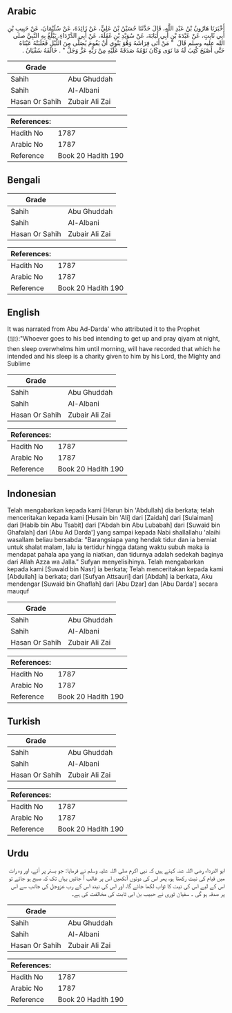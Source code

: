 ## Arabic


<div dir="rtl" lang="ar" style={{fontSize:'larger',backgroundColor:'#f8f9fa',padding:20}}>
أَخْبَرَنَا هَارُونُ بْنُ عَبْدِ اللَّهِ، قَالَ حَدَّثَنَا حُسَيْنُ بْنُ عَلِيٍّ، عَنْ زَائِدَةَ، عَنْ سُلَيْمَانَ، عَنْ حَبِيبِ بْنِ أَبِي ثَابِتٍ، عَنْ عَبْدَةَ بْنِ أَبِي لُبَابَةَ، عَنْ سُوَيْدِ بْنِ غَفَلَةَ، عَنْ أَبِي الدَّرْدَاءِ، يَبْلُغُ بِهِ النَّبِيَّ صلى الله عليه وسلم قَالَ ‏ "‏ مَنْ أَتَى فِرَاشَهُ وَهُوَ يَنْوِي أَنْ يَقُومَ يُصَلِّي مِنَ اللَّيْلِ فَغَلَبَتْهُ عَيْنَاهُ حَتَّى أَصْبَحَ كُتِبَ لَهُ مَا نَوَى وَكَانَ نَوْمُهُ صَدَقَةً عَلَيْهِ مِنْ رَبِّهِ عَزَّ وَجَلَّ ‏"‏ ‏.‏ خَالَفَهُ سُفْيَانُ ‏.‏
</div>
<div style={{backgroundColor:'#f8f9fa',padding:20, marginBottom: 10}}><table> <thead> <tr> <th>Grade</th> <th></th> </tr> </thead> <tbody> <tr><td>Sahih</td><td>Abu Ghuddah</td></tr><tr><td>Sahih</td><td>Al-Albani</td></tr><tr><td>Hasan Or Sahih</td><td>Zubair Ali Zai</td></tr></tbody></table><table> <thead> <tr> <th>References:</th> <th></th> </tr> </thead> <tbody><tr><td>Hadith No</td><td>1787</td></tr><tr><td>Arabic No</td><td>1787</td></tr><tr><td>Reference</td><td>Book 20 Hadith 190</td></tr></tbody></table></div>

## Bengali


<div dir="ltr" lang="bn" style={{fontSize:'larger',backgroundColor:'#f8f9fa',padding:20}}>

</div>
<div style={{backgroundColor:'#f8f9fa',padding:20, marginBottom: 10}}><table> <thead> <tr> <th>Grade</th> <th></th> </tr> </thead> <tbody> <tr><td>Sahih</td><td>Abu Ghuddah</td></tr><tr><td>Sahih</td><td>Al-Albani</td></tr><tr><td>Hasan Or Sahih</td><td>Zubair Ali Zai</td></tr></tbody></table><table> <thead> <tr> <th>References:</th> <th></th> </tr> </thead> <tbody><tr><td>Hadith No</td><td>1787</td></tr><tr><td>Arabic No</td><td>1787</td></tr><tr><td>Reference</td><td>Book 20 Hadith 190</td></tr></tbody></table></div>

## English


<div dir="ltr" lang="en" style={{fontSize:'larger',backgroundColor:'#f8f9fa',padding:20}}>
It was narrated from Abu Ad-Darda' who attributed it to the Prophet (ﷺ):"Whoever goes to his bed intending to get up and pray qiyam at night, then sleep overwhelms him until morning, will have recorded that which he intended and his sleep is a charity given to him by his Lord, the Mighty and Sublime
</div>
<div style={{backgroundColor:'#f8f9fa',padding:20, marginBottom: 10}}><table> <thead> <tr> <th>Grade</th> <th></th> </tr> </thead> <tbody> <tr><td>Sahih</td><td>Abu Ghuddah</td></tr><tr><td>Sahih</td><td>Al-Albani</td></tr><tr><td>Hasan Or Sahih</td><td>Zubair Ali Zai</td></tr></tbody></table><table> <thead> <tr> <th>References:</th> <th></th> </tr> </thead> <tbody><tr><td>Hadith No</td><td>1787</td></tr><tr><td>Arabic No</td><td>1787</td></tr><tr><td>Reference</td><td>Book 20 Hadith 190</td></tr></tbody></table></div>

## Indonesian


<div dir="ltr" lang="id" style={{fontSize:'larger',backgroundColor:'#f8f9fa',padding:20}}>
Telah mengabarkan kepada kami [Harun bin 'Abdullah] dia berkata; telah menceritakan kepada kami [Husain bin 'Ali] dari [Zaidah] dari [Sulaiman] dari [Habib bin Abu Tsabit] dari ['Abdah bin Abu Lubabah] dari [Suwaid bin Ghafalah] dari [Abu Ad Darda'] yang sampai kepada Nabi shallallahu 'alaihi wasallam beliau bersabda: "Barangsiapa yang hendak tidur dan ia berniat untuk shalat malam, lalu ia tertidur hingga datang waktu subuh maka ia mendapat pahala apa yang ia niatkan, dan tidurnya adalah sedekah baginya dari Allah Azza wa Jalla." Sufyan menyelisihinya. Telah mengabarkan kepada kami [Suwaid bin Nasr] ia berkata; Telah menceritakan kepada kami [Abdullah] ia berkata; dari [Sufyan Attsauri] dari [Abdah] ia berkata, Aku mendengar [Suwaid bin Ghaflah] dari [Abu Dzar] dan [Abu Darda'] secara mauquf
</div>
<div style={{backgroundColor:'#f8f9fa',padding:20, marginBottom: 10}}><table> <thead> <tr> <th>Grade</th> <th></th> </tr> </thead> <tbody> <tr><td>Sahih</td><td>Abu Ghuddah</td></tr><tr><td>Sahih</td><td>Al-Albani</td></tr><tr><td>Hasan Or Sahih</td><td>Zubair Ali Zai</td></tr></tbody></table><table> <thead> <tr> <th>References:</th> <th></th> </tr> </thead> <tbody><tr><td>Hadith No</td><td>1787</td></tr><tr><td>Arabic No</td><td>1787</td></tr><tr><td>Reference</td><td>Book 20 Hadith 190</td></tr></tbody></table></div>

## Turkish


<div dir="ltr" lang="tr" style={{fontSize:'larger',backgroundColor:'#f8f9fa',padding:20}}>

</div>
<div style={{backgroundColor:'#f8f9fa',padding:20, marginBottom: 10}}><table> <thead> <tr> <th>Grade</th> <th></th> </tr> </thead> <tbody> <tr><td>Sahih</td><td>Abu Ghuddah</td></tr><tr><td>Sahih</td><td>Al-Albani</td></tr><tr><td>Hasan Or Sahih</td><td>Zubair Ali Zai</td></tr></tbody></table><table> <thead> <tr> <th>References:</th> <th></th> </tr> </thead> <tbody><tr><td>Hadith No</td><td>1787</td></tr><tr><td>Arabic No</td><td>1787</td></tr><tr><td>Reference</td><td>Book 20 Hadith 190</td></tr></tbody></table></div>

## Urdu


<div dir="rtl" lang="ur" style={{fontSize:'larger',backgroundColor:'#f8f9fa',padding:20}}>
ابو الدرداء رضی اللہ عنہ کہتے ہیں کہ نبی اکرم صلی اللہ علیہ وسلم نے فرمایا: جو بستر پر آئے، اور وہ رات میں قیام کی نیت رکھتا ہو، پھر اس کی دونوں آنکھیں اس پر غالب آ جائیں یہاں تک کہ صبح ہو جائے تو اس کے لیے اس کی نیت کا ثواب لکھا جائے گا، اور اس کی نیند اس کے رب عزوجل کی جانب سے اس پر صدقہ ہو گی ۔ سفیان ثوری نے حبیب بن ابی ثابت کی مخالفت کی ہے۔
</div>
<div style={{backgroundColor:'#f8f9fa',padding:20, marginBottom: 10}}><table> <thead> <tr> <th>Grade</th> <th></th> </tr> </thead> <tbody> <tr><td>Sahih</td><td>Abu Ghuddah</td></tr><tr><td>Sahih</td><td>Al-Albani</td></tr><tr><td>Hasan Or Sahih</td><td>Zubair Ali Zai</td></tr></tbody></table><table> <thead> <tr> <th>References:</th> <th></th> </tr> </thead> <tbody><tr><td>Hadith No</td><td>1787</td></tr><tr><td>Arabic No</td><td>1787</td></tr><tr><td>Reference</td><td>Book 20 Hadith 190</td></tr></tbody></table></div>